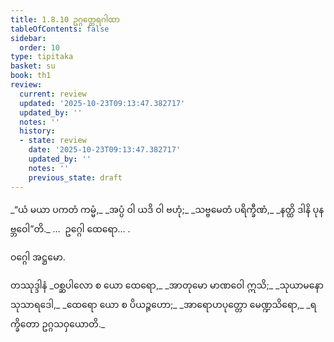 ```yaml
---
title: 1.8.10 ဥဂ္ဂတ္ထေရဂါထာ
tableOfContents: false
sidebar:
  order: 10
type: tipitaka
basket: su
book: th1
review:
  current: review
  updated: '2025-10-23T09:13:47.382717'
  updated_by: ''
  notes: ''
  history:
  - state: review
    date: '2025-10-23T09:13:47.382717'
    updated_by: ''
    notes: ''
    previous_state: draft
---
```



<ReviewStatus review={frontmatter.review} showDetails={true} />

<HypothesisAnnotation frontmatter={frontmatter} />

<DynamicBreadcrumb />

<Division number="80" book="th1" e="ch" v="19" p="237">

<Paragraph number="179" type="verses" book="th1">
_“ယံ မယာ ပကတံ ကမ္မံ,_  
_အပ္ပံ ဝါ ယဒိ ဝါ ဗဟုံ;_  
_သဗ္ဗမေတံ ပရိက္ခီဏံ,_  
_နတ္ထိ ဒါနိ ပုနဗ္ဘဝေါ”တိ._  


</Paragraph>
</Division>

<Paragraph number="180" type="center" book="th1">
…  ဥဂ္ဂေါ ထေရော… .

  
ဝဂ္ဂေါ အဋ္ဌမော.



</Paragraph>

<Paragraph number="181" type="center" book="th1">
တဿုဒ္ဒါနံ


</Paragraph>

<Paragraph number="182" type="verses" book="th1">
_ဝစ္ဆပါလော စ ယော ထေရော,_  
_အာတုမော မာဏဝေါ ဣသိ;_  
_သုယာမနော သုသာရဒေါ,_  
_ထေရော ယော စ ပိယဉ္ဇဟော;_  
_အာရောဟပုတ္တော မေဏ္ဍသိရော,_  
_ရက္ခိတော ဥဂ္ဂသဝှယောတိ._
</Paragraph>